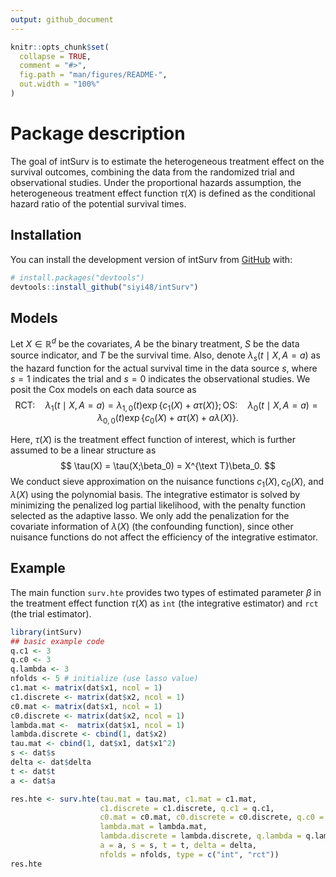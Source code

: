 ```yaml
---
output: github_document
---
```


<!-- README.md is generated from README.Rmd. Please edit that file -->

```r
knitr::opts_chunk$set(
  collapse = TRUE,
  comment = "#>",
  fig.path = "man/figures/README-",
  out.width = "100%"
)
```

# Package description

<!-- badges: start -->

<!-- badges: end -->

The goal of intSurv is to estimate the heterogeneous treatment effect on the survival outcomes, combining the data from the randomized trial and observational studies. Under the proportional hazards assumption, the heterogeneous treatment effect function $\tau(X)$ is defined as the conditional hazard ratio of the potential survival times.

## Installation

You can install the development version of intSurv from [GitHub](https://github.com/) with:

``` r
# install.packages("devtools")
devtools::install_github("siyi48/intSurv")
```

## Models

Let $X\in \mathbb{R}^d$ be the covariates, $A$ be the binary treatment, $S$ be the data source indicator, and $T$ be the survival time. Also, denote $\lambda_s(t\mid X, A=a)$ as the hazard function for the actual survival time in the data source $s$, where $s=1$ indicates the trial and $s=0$ indicates the observational studies. We posit the Cox models on each data source as
$$\text{RCT:} \quad \lambda_1(t\mid X, A=a) =\lambda_{1,0}(t)\exp\{c_1(X) + a\tau(X)\}; \text{OS:} \quad \lambda_0(t\mid X, A=a) =\lambda_{0,0}(t)\exp\{c_0(X) + a\tau(X) + a\lambda(X)\}.$$

Here, $\tau(X)$ is the treatment effect function of interest, which is further assumed to be a linear structure as $$
\tau(X) = \tau(X;\beta_0) = X^{\text T}\beta_0.
$$ We conduct sieve approximation on the nuisance functions $c_1(X), c_0(X)$, and $\lambda(X)$ using the polynomial basis. The integrative estimator is solved by minimizing the penalized log partial likelihood, with the penalty function selected as the adaptive lasso. We only add the penalization for the covariate information of $\lambda(X)$ (the confounding function), since other nuisance functions do not affect the efficiency of the integrative estimator.

## Example

The main function `surv.hte` provides two types of estimated parameter $\beta$ in the treatment effect function $\tau(X)$ as `int` (the integrative estimator) and `rct` (the trial estimator).

```r
library(intSurv)
## basic example code
q.c1 <- 3
q.c0 <- 3
q.lambda <- 3
nfolds <- 5 # initialize (use lasso value)
c1.mat <- matrix(dat$x1, ncol = 1)
c1.discrete <- matrix(dat$x2, ncol = 1)
c0.mat <- matrix(dat$x1, ncol = 1)
c0.discrete <- matrix(dat$x2, ncol = 1)
lambda.mat <-  matrix(dat$x1, ncol = 1)
lambda.discrete <- cbind(1, dat$x2)
tau.mat <- cbind(1, dat$x1, dat$x1^2)
s <- dat$s
delta <- dat$delta
t <- dat$t
a <- dat$a

res.hte <- surv.hte(tau.mat = tau.mat, c1.mat = c1.mat,
                    c1.discrete = c1.discrete, q.c1 = q.c1,
                    c0.mat = c0.mat, c0.discrete = c0.discrete, q.c0 = q.c0,
                    lambda.mat = lambda.mat,
                    lambda.discrete = lambda.discrete, q.lambda = q.lambda,
                    a = a, s = s, t = t, delta = delta,
                    nfolds = nfolds, type = c("int", "rct"))
res.hte
```
